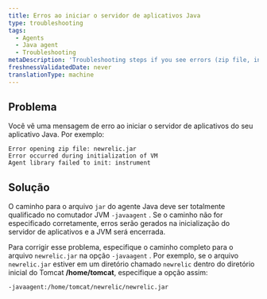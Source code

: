 ```yaml
---
title: Erros ao iniciar o servidor de aplicativos Java
type: troubleshooting
tags:
  - Agents
  - Java agent
  - Troubleshooting
metaDescription: 'Troubleshooting steps if you see errors (zip file, initialization, agent library) at app server startup with your New Relic Java agent.'
freshnessValidatedDate: never
translationType: machine
---
```


## Problema

Você vê uma mensagem de erro ao iniciar o servidor de aplicativos do seu aplicativo Java. Por exemplo:

```
Error opening zip file: newrelic.jar 
Error occurred during initialization of VM 
Agent library failed to init: instrument
```

## Solução

O caminho para o arquivo `jar` do agente Java deve ser totalmente qualificado no comutador JVM `-javaagent` . Se o caminho não for especificado corretamente, erros serão gerados na inicialização do servidor de aplicativos e a JVM será encerrada.

Para corrigir esse problema, especifique o caminho completo para o arquivo `newrelic.jar` na opção `-javaagent` . Por exemplo, se o arquivo `newrelic.jar` estiver em um diretório chamado `newrelic` dentro do diretório inicial do Tomcat <DoNotTranslate>**/home/tomcat**</DoNotTranslate>, especifique a opção assim:

```
-javaagent:/home/tomcat/newrelic/newrelic.jar
```